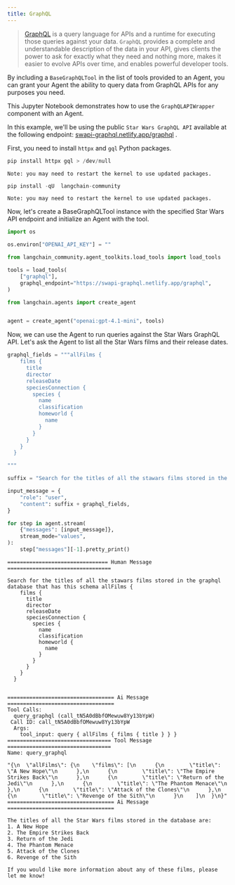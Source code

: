 ```yaml
---
title: GraphQL
---
```


>[GraphQL](https://graphql.org/) is a query language for APIs and a runtime for executing those queries against your data. `GraphQL` provides a complete and understandable description of the data in your API, gives clients the power to ask for exactly what they need and nothing more, makes it easier to evolve APIs over time, and enables powerful developer tools.

By including a `BaseGraphQLTool` in the list of tools provided to an Agent, you can grant your Agent the ability to query data from GraphQL APIs for any purposes you need.

This Jupyter Notebook demonstrates how to use the `GraphQLAPIWrapper` component with an Agent.

In this example, we'll be using the public `Star Wars GraphQL API` available at the following endpoint: [swapi-graphql.netlify.app/graphql](https://swapi-graphql.netlify.app/graphql) .

First, you need to install `httpx` and `gql` Python packages.

```python
pip install httpx gql > /dev/null
```

```output
Note: you may need to restart the kernel to use updated packages.
```

```python
pip install -qU  langchain-community
```

```output
Note: you may need to restart the kernel to use updated packages.
```

Now, let's create a BaseGraphQLTool instance with the specified Star Wars API endpoint and initialize an Agent with the tool.

```python
import os

os.environ["OPENAI_API_KEY"] = ""
```

```python
from langchain_community.agent_toolkits.load_tools import load_tools

tools = load_tools(
    ["graphql"],
    graphql_endpoint="https://swapi-graphql.netlify.app/graphql",
)
```

```python
from langchain.agents import create_agent


agent = create_agent("openai:gpt-4.1-mini", tools)
```

Now, we can use the Agent to run queries against the Star Wars GraphQL API. Let's ask the Agent to list all the Star Wars films and their release dates.

```python
graphql_fields = """allFilms {
    films {
      title
      director
      releaseDate
      speciesConnection {
        species {
          name
          classification
          homeworld {
            name
          }
        }
      }
    }
  }

"""

suffix = "Search for the titles of all the stawars films stored in the graphql database that has this schema "

input_message = {
    "role": "user",
    "content": suffix + graphql_fields,
}

for step in agent.stream(
    {"messages": [input_message]},
    stream_mode="values",
):
    step["messages"][-1].pretty_print()
```

```output
================================ Human Message =================================

Search for the titles of all the stawars films stored in the graphql database that has this schema allFilms {
    films {
      title
      director
      releaseDate
      speciesConnection {
        species {
          name
          classification
          homeworld {
            name
          }
        }
      }
    }
  }


================================== Ai Message ==================================
Tool Calls:
  query_graphql (call_tN5A0dBbfOMewuw8Yy13bYpW)
 Call ID: call_tN5A0dBbfOMewuw8Yy13bYpW
  Args:
    tool_input: query { allFilms { films { title } } }
================================= Tool Message =================================
Name: query_graphql

"{\n  \"allFilms\": {\n    \"films\": [\n      {\n        \"title\": \"A New Hope\"\n      },\n      {\n        \"title\": \"The Empire Strikes Back\"\n      },\n      {\n        \"title\": \"Return of the Jedi\"\n      },\n      {\n        \"title\": \"The Phantom Menace\"\n      },\n      {\n        \"title\": \"Attack of the Clones\"\n      },\n      {\n        \"title\": \"Revenge of the Sith\"\n      }\n    ]\n  }\n}"
================================== Ai Message ==================================

The titles of all the Star Wars films stored in the database are:
1. A New Hope
2. The Empire Strikes Back
3. Return of the Jedi
4. The Phantom Menace
5. Attack of the Clones
6. Revenge of the Sith

If you would like more information about any of these films, please let me know!
```

```python

```
